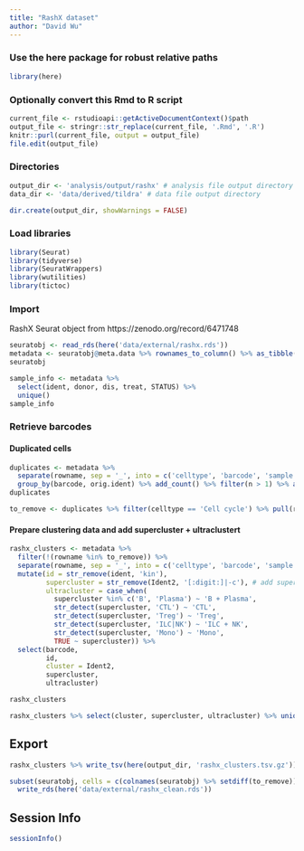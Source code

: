 ```yaml
---
title: "RashX dataset"
author: "David Wu"
---
```


### Use the here package for robust relative paths
```r
library(here)
```

### Optionally convert this Rmd to R script 
```r
current_file <- rstudioapi::getActiveDocumentContext()$path
output_file <- stringr::str_replace(current_file, '.Rmd', '.R')
knitr::purl(current_file, output = output_file)
file.edit(output_file)
```

### Directories
```r
output_dir <- 'analysis/output/rashx' # analysis file output directory
data_dir <- 'data/derived/tildra' # data file output directory

dir.create(output_dir, showWarnings = FALSE)
```

### Load libraries
```r
library(Seurat) 
library(tidyverse)
library(SeuratWrappers)
library(wutilities)
library(tictoc)
```

### Import
RashX Seurat object from https://zenodo.org/record/6471748
```r
seuratobj <- read_rds(here('data/external/rashx.rds'))
metadata <- seuratobj@meta.data %>% rownames_to_column() %>% as_tibble()
seuratobj
```
```r
sample_info <- metadata %>% 
  select(ident, donor, dis, treat, STATUS) %>% 
  unique()
sample_info
```
### Retrieve barcodes
#### Duplicated cells
```r
duplicates <- metadata %>% 
  separate(rowname, sep = '_', into = c('celltype', 'barcode', 'sample', 'sample_id'), remove = FALSE) %>% 
  group_by(barcode, orig.ident) %>% add_count() %>% filter(n > 1) %>% arrange(orig.ident, barcode)
duplicates
```
```r
to_remove <- duplicates %>% filter(celltype == 'Cell cycle') %>% pull(rowname)
```

#### Prepare clustering data and add supercluster + ultraclustert
```r
rashx_clusters <- metadata %>% 
  filter(!(rowname %in% to_remove)) %>% 
  separate(rowname, sep = '_', into = c('celltype', 'barcode', 'sample', 'sample_id'), remove = FALSE) %>% 
  mutate(id = str_remove(ident, 'kin'),
         supercluster = str_remove(Ident2, '[:digit:]|-c'), # add supercluster
         ultracluster = case_when(
           supercluster %in% c('B', 'Plasma') ~ 'B + Plasma',
           str_detect(supercluster, 'CTL') ~ 'CTL',
           str_detect(supercluster, 'Treg') ~ 'Treg',
           str_detect(supercluster, 'ILC|NK') ~ 'ILC + NK',
           str_detect(supercluster, 'Mono') ~ 'Mono',
           TRUE ~ supercluster)) %>% 
  select(barcode, 
         id,
         cluster = Ident2, 
         supercluster,
         ultracluster) 

rashx_clusters 
```

```r
rashx_clusters %>% select(cluster, supercluster, ultracluster) %>% unique() %>% arrange(ultracluster, supercluster, cluster)
```

## Export
```r
rashx_clusters %>% write_tsv(here(output_dir, 'rashx_clusters.tsv.gz'))

subset(seuratobj, cells = c(colnames(seuratobj) %>% setdiff(to_remove))) %>% 
  write_rds(here('data/external/rashx_clean.rds'))
```
## Session Info
```r
sessionInfo()
```



